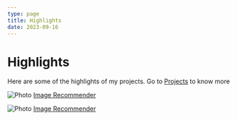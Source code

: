 ```yaml
---
type: page
title: Highlights
date: 2023-09-16
---
```


# Highlights

Here are some of the highlights of my projects. Go to [Projects](../posts) to know more


<Image
  src="/images/combi.png"
  alt="Photo"
  priority
  className="next-image"
/>
[Image Recommender](https://github.com/adhamarif/ImageRecommender)

<Image
  src="/images/image-tsne.jpg"
  alt="Photo"
  priority
  className="next-image"
/>
[Image Recommender ](https://github.com/adhamarif/ImageRecommender)
